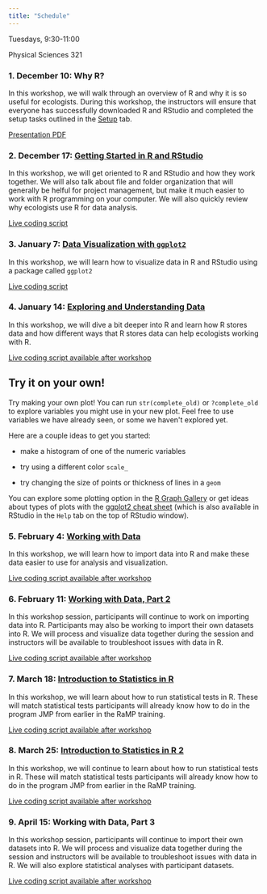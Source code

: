 ```yaml
---
title: "Schedule"
---
```


Tuesdays, 9:30-11:00

Physical Sciences 321

### 1. December 10: Why R?

In this workshop, we will walk through an overview of R and why it is so useful for ecologists. During this workshop, the instructors will ensure that everyone has successfully downloaded R and RStudio and completed the setup tasks outlined in the [Setup](https://anamtk.github.io/NAU_R_Workshop2024/setup.html) tab.

[Presentation PDF](https://github.com/anamtk/NAU_R_Workshop2024/blob/main/sessions/Why%20R.pdf)

### 2. December 17: [Getting Started in R and RStudio](https://datacarpentry.github.io/R-ecology-lesson-alternative/introduction-r-rstudio.html)

In this workshop, we will get oriented to R and RStudio and how they work together. We will also talk about file and folder organization that will generally be helful for project management, but make it much easier to work with R programming on your computer. We will also quickly review why ecologists use R for data analysis.

[Live coding script](https://github.com/anamtk/NAU_R_Workshop2024/blob/main/livecoding/01_gettingstarted.R)

### 3. January 7: [Data Visualization with `ggplot2`](https://datacarpentry.github.io/R-ecology-lesson-alternative/visualizing-ggplot.html)

In this workshop, we will learn how to visualize data in R and RStudio using a package called `ggplot2`

[Live coding script](https://github.com/anamtk/NAU_R_Workshop2024/blob/main/livecoding/02_plotsinggplot2.R)

### 4. January 14: [Exploring and Understanding Data](https://datacarpentry.github.io/R-ecology-lesson-alternative/how-r-thinks-about-data.html)

In this workshop, we will dive a bit deeper into R and learn how R stores data and how different ways that R stores data can help ecologists working with R.

[Live coding script available after workshop]()

::: {.callout-note appearance="minimal"}
## Try it on your own!

Try making your own plot! You can run `str(complete_old)` or `?complete_old` to explore variables you might use in your new plot. Feel free to use variables we have already seen, or some we haven\'t explored yet.

Here are a couple ideas to get you started:

-   make a histogram of one of the numeric variables

-   try using a different color `scale_`

-   try changing the size of points or thickness of lines in a `geom`

You can explore some plotting option in the [R Graph Gallery](https://r-graph-gallery.com/) or get ideas about types of plots with the [ggplot2 cheat sheet](https://rstudio.github.io/cheatsheets/html/data-visualization.html) (which is also available in RStudio in the `Help` tab on the top of RStudio window).
:::

### 5. February 4: [Working with Data](https://datacarpentry.github.io/R-ecology-lesson-alternative/working-with-data.html)

In this workshop, we will learn how to import data into R and make these data easier to use for analysis and visualization.

[Live coding script available after workshop]()

### 6. February 11: [Working with Data, Part 2](https://datacarpentry.github.io/R-ecology-lesson-alternative/working-with-data.html)

In this workshop session, participants will continue to work on importing data into R. Participants may also be working to import their own datasets into R. We will process and visualize data together during the session and instructors will be available to troubleshoot issues with data in R.

[Live coding script available after workshop]()

### 7. March 18: [Introduction to Statistics in R](https://anamtk.github.io/stats_workshop/Introduction_to_Statistics.html)

In this workshop, we will learn about how to run statistical tests in R. These will match statistical tests participants will already know how to do in the program JMP from earlier in the RaMP training.

[Live coding script available after workshop]()

### 8. March 25: [Introduction to Statistics in R 2](https://anamtk.github.io/stats_workshop/Introduction_to_Statistics.html)

In this workshop, we will continue to learn about how to run statistical tests in R. These will match statistical tests participants will already know how to do in the program JMP from earlier in the RaMP training.

[Live coding script available after workshop]()

### 9. April 15: Working with Data, Part 3

In this workshop session, participants will continue to import their own datasets into R. We will process and visualize data together during the session and instructors will be available to troubleshoot issues with data in R. We will also explore statistical analyses with participant datasets.

[Live coding script available after workshop]()
